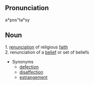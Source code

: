 ==Pronunciation==
a*pos"ta*sy

==Noun==
1. [[renunciation]] of religious [[faith]] <br>
2. renunciation of a [[belief]] or set of beliefs
* Synonyms
** [[defection]]
** [[disaffection]]
** [[estrangement]]